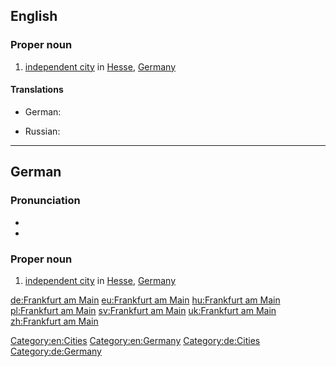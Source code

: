 ==English==
{{wikipedia}}

===Proper noun===
{{en-proper noun|head={{l|en|Frankfurt}} am {{l|en|Main}}}}

# [[independent city]] in [[Hesse]], [[Germany]]

====Translations====
{{trans-top|a city in Germany}}
* German: {{t+|de|Frankfurt am Main|n}}
{{trans-mid}}
* Russian: {{t-|ru|Франкфурт-на-Майне|m|tr=Fránkfurt-na-Májne|sc=Cyrl}}
{{trans-bottom}}

[[Category:en:Cities]]
[[Category:en:Germany]]

----

==German==
{{wikipedia|lang=de}}

===Pronunciation===
* {{audio|De-Frankfurt am Main-pronunciation.ogg|Audio}}
* {{audio|De-Frankfurt am Main.ogg|Audio}}

===Proper noun===
{{de-proper noun|head={{l|de|Frankfurt}} {{l|de|am}} {{l|de|Main}}|n}}

# [[independent city]] in [[Hesse]], [[Germany]]

[[Category:de:Cities]]
[[Category:de:Germany]]

[[de:Frankfurt am Main]]
[[eu:Frankfurt am Main]]
[[hu:Frankfurt am Main]]
[[pl:Frankfurt am Main]]
[[sv:Frankfurt am Main]]
[[uk:Frankfurt am Main]]
[[zh:Frankfurt am Main]]